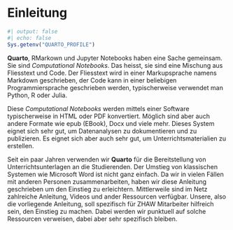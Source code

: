 # Einleitung {.unnumbered}

```r
#| output: false
#| echo: false
Sys.getenv("QUARTO_PROFILE")

```

**Quarto**, RMarkown und Jupyter Notebooks haben eine Sache gemeinsam. Sie sind *Computational Notebooks*. Das heisst, sie sind eine Mischung aus Fliesstext und Code. Der Fliesstext wird in einer Markupsprache namens Markdown geschrieben, der Code kann in einer beliebigen Programmiersprache geschrieben werden, typischerweise verwendet man Python, R oder Julia. 

Diese *Computational Notebooks* werden mittels einer Software typischerweise in HTML oder PDF konvertiert. Möglich sind aber auch andere Formate wie epub (EBook), Docx und viele mehr. Dieses System eignet sich sehr gut, um Datenanalysen zu dokumentieren und zu publizieren. Es eignet sich aber auch sehr gut, um Unterrichtsmaterialien zu erstellen.

Seit ein paar Jahren verwenden wir **Quarto** für die Bereitstellung von Unterrichtsunterlagen an die Studierenden. Der Umstieg von klassischen Systemen wie Microsoft Word ist nicht ganz einfach. Da wir in vielen Fällen mit anderen Personen zusammenarbeiten, haben wir diese Anleitung geschrieben um den Einstieg zu erleichtern. Mittlerweile sind im Netz zahlreiche Anleitung, Videos und ander Ressourcen verfügbar. Unsere, also die vorliegende Anleitung, soll spezifisch für ZHAW Mitarbeiter hilfreich sein, den Einstieg zu machen. Dabei werden wir punktuell auf solche Ressourcen verweisen, dabei aber sehr spezifisch bleiben.